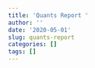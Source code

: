 ```yaml
---
title: 'Quants Report '
author: ''
date: '2020-05-01'
slug: quants-report
categories: []
tags: []
---
```

